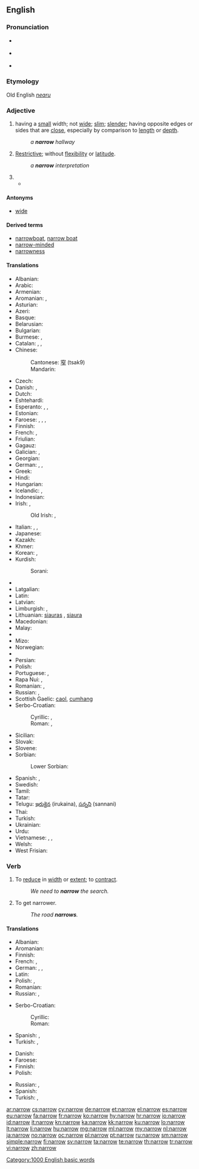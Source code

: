 ==English==

===Pronunciation===
* {{a|US}} {{IPA|/ˈnæɹoʊ/|/ˈnɛɹoʊ/|lang=en}}
*: {{audio|en-us-ne-narrow.ogg|Audio (US)}} {{qualifier|in accents without the [[w:English-language_vowel_changes_before_historic_/r/#Mary.E2.80.93marry.E2.80.93merry_merger|"Mary, marry, merry" merger]]}}
*: {{audio|en-us-narrow.ogg|Audio (US)}} {{qualifier|in accents with the [[w:English-language_vowel_changes_before_historic_/r/#Mary.E2.80.93marry.E2.80.93merry_merger|"Mary, marry, merry" merger]]}}
* {{a|RP}} {{IPA|/ˈnæɹəʊ/|lang=en}}
* {{rhymes|ærəʊ}}

===Etymology===
Old English ''[[nearu]]''

===Adjective===
{{en-adj|narrow|er}}

# having a [[small]] width; not [[wide]]; [[slim]]; [[slender]]; having opposite edges or sides that are [[close]], especially by comparison to [[length]] or [[depth]].
#: ''a '''narrow''' hallway''
# {{figuratively}} [[restrictive|Restrictive]]; without [[flexibility]] or [[latitude]].
#: ''a '''narrow''' interpretation''
# {{rfdef|lang=en}}
#* {{quote-news
|year=2011
|date=September 18
|author=Ben Dirs
|title=Rugby World Cup 2011: England 41-10 Georgia
|work=BBC Sport
|url=http://news.bbc.co.uk/sport2/hi/rugby_union/14959055.stm
|page=
|passage=As in their '''narrow''' defeat of Argentina last week, England were indisciplined at the breakdown, and if Georgian fly-half Merab Kvirikashvili had remembered his kicking boots, Johnson's side might have been behind at half-time.}}

====Antonyms====
* [[wide]]

====Derived terms====
* [[narrowboat]], [[narrow boat]]
* [[narrow-minded]]
* [[narrowness]]

====Translations====
{{trans-top|having a small width}}
* Albanian: {{t|sq|ngushtë}}
* Arabic: {{t-|ar|ضيق|tr=ḍáyyiq|sc=Arab}}
* Armenian: {{t-|hy|նեղ|tr=neġ|sc=Armn}}
* Aromanian: {{t-|rup|strãmtu}}, {{t|rup|ngustu}}
* Asturian: {{t-|ast|estrechu}}
* Azeri: {{t-|az|dar}}
* Basque: {{t+|eu|estu}}
* Belarusian: {{t-|be|вузкі|tr=vúzki|sc=Cyrl}}
* Bulgarian: {{t+|bg|тесен|tr=tesen}}
* Burmese: {{t+|my|ကျဉ်း|tr=kyin:|sc=Mymr}}, {{t+|my|ကျဉ်းကျပ်|tr=kyin:kyat|sc=Mymr}}
* Catalan: {{t-|ca|estret|m}}, {{t-|ca|estreta|f}}, {{t-|ca|angost}}
* Chinese:
*: Cantonese: [[窄]] (tsak9)
*: Mandarin: {{t-|cmn|窄|tr=zhǎi|sc=Hani}}
* Czech: {{t+|cs|úzký|m}}
* Danish: {{t-|da|snæver}}, {{t-|da|tæt}}
* Dutch: {{t+|nl|nauw}}
* Eshtehardi: {{tø|esh|تینگ|tr=tinga|sc=fa-Arab}}
* Esperanto: {{t-|eo|streta}}, {{t-|eo|mallarĝa}},  {{t-|eo|malvasta}}
* Estonian: {{t-|et|kitsas}}
* Faroese: {{t-|fo|smalur}}, {{t-|fo|trongur}}, {{t-|fo|trongligur}}, {{t-|fo|snævur}}
* Finnish: {{t+|fi|kapea}}
* French: {{t+|fr|étroit|m}}, {{t+|fr|étroite|f}}
* Friulian: {{tø|fur|stret}}
* Gagauz: {{tø|gag|дар|tr=dar}}
* Galician: {{t+|gl|estreito}}, {{t-|gl|angosto}}
* Georgian: {{t-|ka|ვიწრო|tr=vicro|sc=Geor}}
* German: {{t+|de|eng}}, {{t+|de|begrenzt}}, {{t+|de|schmal}}
* Greek: {{t+|el|στενός|m|tr=stenós|sc=Grek}}
* Hindi: {{t+|hi|तंग|tr=tang|sc=Deva}}
* Hungarian: {{t+|hu|szűk}}
* Icelandic: {{t+|is|þröngur}}, {{t+|is|þéttur}}
* Indonesian: {{t+|id|sempit}}
* Irish: {{t-|ga|cúng}}, {{t-|ga|caol}}
*: Old Irish: {{tø|sga|cumung}}, {{tø|sga|cáel}}
* Italian: {{t+|it|stretto|m}}, {{t+|it|stretta|f}}, {{t-|it|angusto}}
* Japanese: {{t+|ja|狭い|tr=[[せまい]], semái|sc=Jpan}}
* Kazakh: {{t-|kk|тар|tr=tar|sc=Cyrl}}
* Khmer: {{t+|km|ចង្អៀត|tr=cɑŋʔiet|sc=Khmr}}
* Korean: {{t+|ko|좁은|tr=jobeun|sc=Kore}}, {{t+|ko|좁다|tr=jopda|sc=Kore}}
* Kurdish:
*: Sorani: {{t|ku|ته‌سک|tr=task|sc=ku-Arab}}
{{trans-mid}}
* {{trreq|lo}}
* Latgalian: {{tø|ltg|šaurs}}
* Latin: {{t-|la|angustus}}
* Latvian: {{t+|lv|šaurs}}
* Limburgish: {{t+|li|nej}}, {{t+|li|smaal}}
* Lithuanian: [[siauras]] {{m}}, [[siaura]] {{f|n}}
* Macedonian: {{t-|mk|тесни|tr=tesni|sc=Cyrl}}
* Malay: {{t-|ms|sempit}}
* {{trreq|ml}}
* Mizo: {{tø|lus|zím}}
* Norwegian: {{t+|no|smal}}
* {{trreq|oc}}
* Persian: {{t+|fa|تنگ|tr=tang|sc=fa-Arab}}
* Polish: {{t+|pl|wąski|m}}
* Portuguese: {{t+|pt|estreito|m}}, {{t+|pt|estreita|f}}
* Rapa Nui: {{tø|rap|rikiriki}}, {{tø|rap|vakavaka}}
* Romanian: {{t-|ro|strâmt}}, {{t-|ro|îngust}}
* Russian: {{t+|ru|узкий|m|tr=úzkij}}, {{t+|ru|тесный|tr=tésnyj|sc=Cyrl}}
* Scottish Gaelic: [[caol]], [[cumhang]]
* Serbo-Croatian:
*: Cyrillic: {{t-|sh|узак|alt=у̏зак|sc=Cyrl}}, {{t-|sh|уски|sc=Cyrl}}
*: Roman: {{t-|sh|uzak|alt=ȕzak}}, {{t-|sh|uski}}
* Sicilian: {{t+|scn|strittu}}
* Slovak: {{t-|sk|úzky}}
* Slovene: {{t+|sl|ozek|m}} <!-- non-lemma: [[ozka]] {{f}}, [[ozko]] {{n}} -->
* Sorbian:
*: Lower Sorbian: {{tø|dsb|wuski}}
* Spanish: {{t+|es|estrecho|m}}, {{t+|es|angosto}}
* Swedish: {{t+|sv|trång}}
* Tamil: {{t+|ta|குறுகிய|sc=Taml}}
* Tatar: {{t-|tt|тыгыз|tr=tığız|sc=Cyrl}}
* Telugu: [[ఇరుకైన]] (irukaina), [[సన్నని]] (sannani)
* Thai: {{t-|th|แคบ|tr=khâeaep|sc=Thai}}
* Turkish: {{t+|tr|dar}}
* Ukrainian: {{t-|uk|вузький|tr=vúz'kyj|sc=Cyrl}}
* Urdu: {{t-|ur|تنگ|tr=tang|sc=ur-Arab}}
* Vietnamese: {{t+|vi|hẹp}}, {{t-|vi|chật hẹp}}, {{t+|vi|eo hẹp}}
* Welsh: {{t+|cy|cul}}
* West Frisian: {{t-|fy|smel}}
{{trans-bottom}}

===Verb===
{{en-verb}}

# {{transitive}} To [[reduce]] in [[width]] or [[extent]]; to [[contract]].
#: ''We need to '''narrow''' the search.''
# {{intransitive}} To get narrower.
#: ''The road '''narrows'''.''

====Translations====
{{trans-top|to reduce in width or extent}}
* Albanian: {{t|sq|ngushtoj}}
* Aromanian: {{t|rup|ngustedz}}
* Finnish: {{t-|fi|kaventaa}}
* French: {{t+|fr|réduire}}, {{t+|fr|rétrécir}}
* German: {{t+|de|eng}},  {{t+|de|schlank}},  {{t+|de|schmal}}
* Latin: {{t-|la|angusto}}
* Polish: {{t-|pl|zawężać}},  {{t-|pl|zwężać}}
* Romanian: {{t-|ro|îngusta}}
* Russian: {{t+|ru|сужать|sc=Cyrl|alt=сужа́ть|tr=sužát'}} {{impf}}, {{t+|ru|сузить|sc=Cyrl|alt=су́зить|tr=súzit'}} {{pf.}}
{{trans-mid}}
* Serbo-Croatian:
*: Cyrillic: {{t-|sh|сузити|alt=су́зити|sc=Cyrl}}
*: Roman: {{t-|sh|suziti|alt=súziti}}
* Spanish: {{t+|es|estrechar}},  {{t-|es|angostar}}
* Turkish: {{t+|tr|daralmak}},  {{t+|tr|darlaşmak}}
{{trans-bottom}}

{{trans-top|to get narrower}}
* Danish: {{t-|da|snævres}}
* Faroese: {{t-|fo|smalka}}
* Finnish: {{t-|fi|kaventua}}
* Polish: {{t-|pl|zwężać się}}
{{trans-mid}}
* Russian: {{t+|ru|сужаться|sc=Cyrl|alt=сужа́ться|tr=sužát'sja}} {{impf}}, {{t+|ru|сузиться|sc=Cyrl|alt=су́зиться|tr=súzit'sja}} {{pf.}}
* Spanish: {{t+|es|estrecharse}}
* Turkish: {{t+|tr|daralmak}},  {{t+|tr|darlaşmak}}
{{trans-bottom}}

[[Category:1000 English basic words]]

[[ar:narrow]]
[[cs:narrow]]
[[cy:narrow]]
[[de:narrow]]
[[et:narrow]]
[[el:narrow]]
[[es:narrow]]
[[eu:narrow]]
[[fa:narrow]]
[[fr:narrow]]
[[ko:narrow]]
[[hy:narrow]]
[[hr:narrow]]
[[io:narrow]]
[[id:narrow]]
[[it:narrow]]
[[kn:narrow]]
[[ka:narrow]]
[[kk:narrow]]
[[ku:narrow]]
[[lo:narrow]]
[[lt:narrow]]
[[li:narrow]]
[[hu:narrow]]
[[mg:narrow]]
[[ml:narrow]]
[[my:narrow]]
[[nl:narrow]]
[[ja:narrow]]
[[no:narrow]]
[[oc:narrow]]
[[pl:narrow]]
[[pt:narrow]]
[[ru:narrow]]
[[sm:narrow]]
[[simple:narrow]]
[[fi:narrow]]
[[sv:narrow]]
[[ta:narrow]]
[[te:narrow]]
[[th:narrow]]
[[tr:narrow]]
[[vi:narrow]]
[[zh:narrow]]